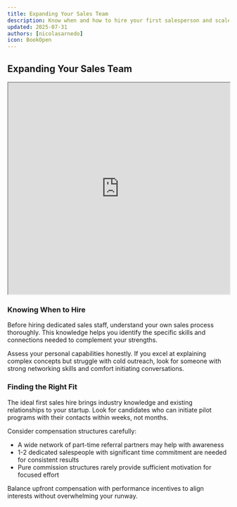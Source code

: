 ```yaml
---
title: Expanding Your Sales Team
description: Know when and how to hire your first salesperson and scale your sales efforts
updated: 2025-07-31
authors: [nicolasarnedo]
icon: BookOpen
---
```


## Expanding Your Sales Team

<div style={{ margin: '2rem 0' }}>
  <iframe 
    src="https://drive.google.com/file/d/1jrqRgirXfZkuoMDHY2muthKB0MwhcA5O/preview" 
    width="100%" 
    height="480" 
    allow="autoplay"
    style={{ border: 'none', borderRadius: '8px' }}
  ></iframe>
</div>

### Knowing When to Hire

Before hiring dedicated sales staff, understand your own sales process thoroughly. This knowledge helps you identify the specific skills and connections needed to complement your strengths.

Assess your personal capabilities honestly. If you excel at explaining complex concepts but struggle with cold outreach, look for someone with strong networking skills and comfort initiating conversations.

### Finding the Right Fit

The ideal first sales hire brings industry knowledge and existing relationships to your startup. Look for candidates who can initiate pilot programs with their contacts within weeks, not months.

Consider compensation structures carefully:
- A wide network of part-time referral partners may help with awareness
- 1-2 dedicated salespeople with significant time commitment are needed for consistent results
- Pure commission structures rarely provide sufficient motivation for focused effort

Balance upfront compensation with performance incentives to align interests without overwhelming your runway.
